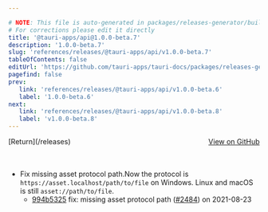 ```yaml
---

# NOTE: This file is auto-generated in packages/releases-generator/build.ts
# For corrections please edit it directly
title: '@tauri-apps/api@1.0.0-beta.7'
description: '1.0.0-beta.7'
slug: 'references/releases/@tauri-apps/api/v1.0.0-beta.7'
tableOfContents: false
editUrl: 'https://github.com/tauri-apps/tauri-docs/packages/releases-generator/build.ts'
pagefind: false
prev:
   link: 'references/releases/@tauri-apps/api/v1.0.0-beta.6'
   label: '1.0.0-beta.6'
next:
   link: 'references/releases/@tauri-apps/api/v1.0.0-beta.8'
   label: 'v1.0.0-beta.8'
---
```


			

<ReleaseSidebar slug="references/releases/@tauri-apps/api"  packageName="@tauri-apps/api" />

<div style="margin-bottom:3rem; display: flex; justify-content: space-between; align-items: center"><span>[Return](/releases)</span><span><a href="https://github.com/tauri-apps/tauri/releases/tag/@tauri-apps/api-v1.0.0-beta.7">View on GitHub</a></span></div>

- Fix missing asset protocol path.Now the protocol is `https://asset.localhost/path/to/file` on Windows. Linux and macOS
  is still `asset://path/to/file`.
  - [994b5325](https://www.github.com/tauri-apps/tauri/commit/994b5325dd385f564b37fe1530c5d798dc925fff) fix: missing asset protocol path ([#2484](https://www.github.com/tauri-apps/tauri/pull/2484)) on 2021-08-23

